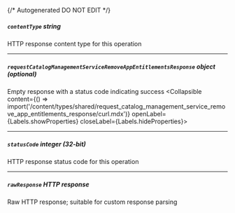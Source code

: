 {/* Autogenerated DO NOT EDIT  */}

##### `contentType` _string_
HTTP response content type for this operation

---
##### `requestCatalogManagementServiceRemoveAppEntitlementsResponse` _object (optional)_
Empty response with a status code indicating success
<Collapsible content={() => import('/content/types/shared/request_catalog_management_service_remove_app_entitlements_response/curl.mdx')} openLabel={Labels.showProperties} closeLabel={Labels.hideProperties}>
</Collapsible>

---
##### `statusCode` _integer (32-bit)_
HTTP response status code for this operation

---
##### `rawResponse` _HTTP response_
Raw HTTP response; suitable for custom response parsing


